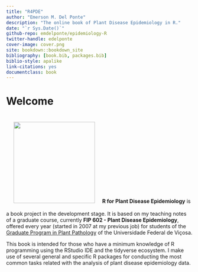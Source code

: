 ```yaml
---
title: "R4PDE"
author: "Emerson M. Del Ponte"
description: "The online book of Plant Disease Epidemiology in R."
date: "`r Sys.Date()`"
github-repo: emdelponte/epidemiology-R
twitter-handle: edelponte
cover-image: cover.png
site: bookdown::bookdown_site
bibliography: [book.bib, packages.bib]
biblio-style: apalike
link-citations: yes
documentclass: book
---
```


# Welcome
<p>
<img src="cover.png" class="cover" style = "margin: 20px" width="220"/>**R for Plant Disease Epidemiology** is a book project in the development stage. It is based on my teaching notes of a graduate course, currently **FIP 602 - Plant Disease Epidemiology**, offered every year (started in 2007 at my previous job) for students of the [Graduate Program in Plant Pathology](http://www.dfp.ufv.br/grad/) of the Universidade Federal de Viçosa.
</p>
This book is intended for those who have a minimum knowledge of R programming using the RStudio IDE and the tidyverse ecosystem. I make use of several general and specific R packages for conducting the most common tasks related with the analysis of plant disease epidemiology data. 
